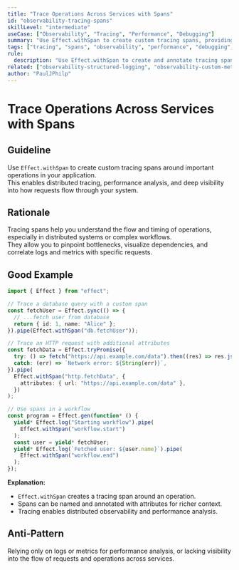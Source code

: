 ```yaml
---
title: "Trace Operations Across Services with Spans"
id: "observability-tracing-spans"
skillLevel: "intermediate"
useCase: ["Observability", "Tracing", "Performance", "Debugging"]
summary: "Use Effect.withSpan to create custom tracing spans, providing detailed visibility into the performance and flow of your application's operations."
tags: ["tracing", "spans", "observability", "performance", "debugging", "effect"]
rule:
  description: "Use Effect.withSpan to create and annotate tracing spans for operations, enabling distributed tracing and performance analysis."
related: ["observability-structured-logging", "observability-custom-metrics"]
author: "PaulJPhilp"
---
```


# Trace Operations Across Services with Spans

## Guideline

Use `Effect.withSpan` to create custom tracing spans around important operations in your application.  
This enables distributed tracing, performance analysis, and deep visibility into how requests flow through your system.

## Rationale

Tracing spans help you understand the flow and timing of operations, especially in distributed systems or complex workflows.  
They allow you to pinpoint bottlenecks, visualize dependencies, and correlate logs and metrics with specific requests.

## Good Example

```typescript
import { Effect } from "effect";

// Trace a database query with a custom span
const fetchUser = Effect.sync(() => {
  // ...fetch user from database
  return { id: 1, name: "Alice" };
}).pipe(Effect.withSpan("db.fetchUser"));

// Trace an HTTP request with additional attributes
const fetchData = Effect.tryPromise({
  try: () => fetch("https://api.example.com/data").then((res) => res.json()),
  catch: (err) => `Network error: ${String(err)}`,
}).pipe(
  Effect.withSpan("http.fetchData", {
    attributes: { url: "https://api.example.com/data" },
  })
);

// Use spans in a workflow
const program = Effect.gen(function* () {
  yield* Effect.log("Starting workflow").pipe(
    Effect.withSpan("workflow.start")
  );
  const user = yield* fetchUser;
  yield* Effect.log(`Fetched user: ${user.name}`).pipe(
    Effect.withSpan("workflow.end")
  );
});

```

**Explanation:**  
- `Effect.withSpan` creates a tracing span around an operation.
- Spans can be named and annotated with attributes for richer context.
- Tracing enables distributed observability and performance analysis.

## Anti-Pattern

Relying only on logs or metrics for performance analysis, or lacking visibility into the flow of requests and operations across services.